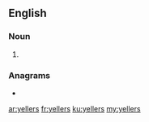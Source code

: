 ==English==

===Noun===
{{head|en|noun plural form}}

# {{plural of|yeller|lang=en}}

===Anagrams===
* {{l|en|sellery}}

[[ar:yellers]]
[[fr:yellers]]
[[ku:yellers]]
[[my:yellers]]